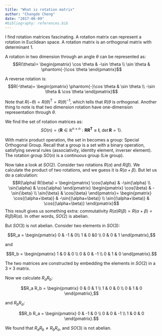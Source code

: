 ```yaml
---
title: "What is rotation matrix"
author: "Changde Cheng"
date: "2017-06-09"
#bibliography: references.bib
---
```


I find rotation matrices fascinating. A rotation matrix can represent a rotation in Euclidean space. A rotation matrix is an orthogonal matrix with determinant 1. 

A rotation in two dimension through an angle $\theta$ can be represented as:
$$R(\theta)=
\begin{pmatrix}
\cos \theta & -\sin \theta \\
\sin \theta & \phantom{-}\cos \theta
\end{pmatrix}$$

A reverse rotation is:
$$R(-\theta)=
\begin{pmatrix}
\phantom{-}\cos \theta & \sin \theta \\
-\sin \theta & \cos \theta
\end{pmatrix}$$

Note that $R(-\theta) = R(\theta)^{\mathrm T} = R(\theta)^{-1}$, which tells that $R(\theta$ is orthogonal. Another thing to note is that two dimension rotation have one-dimension representation through $\theta$. 

We find the set of rotation matrices as:
$$SO(n) = \{\mathbf R \in \mathbb{R}^{n\times n}: \mathbf{R R^T = I}, ~\det{\mathbf R} = 1 \}.$$

With matrix product operation, the set in becomes a group: Special Orthogonal Group. Recall that a group is a set with a binary operation, satisfying several rules (associativity, identity element, inverser element). The rotation group $SO(n)$ is a continuous group (Lie group). 

Now take a look at $SO(2)$. Consider two rotations $R(\alpha)$ and $R(\beta)$. We calculate the product of two rotations, and we guess it is $R(\alpha + \beta)$. But let us do a calculation:
$$R(\alpha) R(\beta) = 
\begin{pmatrix}
\cos{\alpha} & -\sin{\alpha} \\
\sin{\alpha} & \cos{\alpha} 
\end{pmatrix}
\begin{pmatrix}
\cos{\beta} & -\sin{\beta} \\
\sin{\beta} & \cos{\beta} 
\end{pmatrix}=
\begin{pmatrix}
\cos{(\alpha+\beta)} & -\sin{(\alpha+\beta)} \\
\sin{(\alpha+\beta)} & \cos{(\alpha+\beta)} 
\end{pmatrix}$$
This result gives us something extra: commutativity $R(\alpha) R(\beta) = R(\alpha+\beta) =R(\beta) R(\alpha)$. In other words, $SO(2)$ is abelian.

But $SO(3)$ is not abelian. Consider two elements in $SO(3)$:

$$R_a =
\begin{pmatrix}
0 & -1 & 0\\
1 & 0 &0 \\
0 & 0 & 1
\end{pmatrix},$$

and 

$$R_b =
\begin{pmatrix}
1 & 0 & 0 \\
0 & 0 & -1 \\
0 & 1 & 0 
\end{pmatrix}.$$

The two matrices are constructed by embedding the elements in $SO(2)$ in a $3\times 3$ matrix.

Now we calculate $R_a R_b$:

$$R_a R_b = \begin{pmatrix}
0 & 0 & 1 \\
1 & 0 & 0 \\
0 & 1 & 0 
\end{pmatrix},$$

and $R_b R_a$:

$$R_b R_a = \begin{pmatrix}
0 & -1 & 0 \\
0 & 0 & -1 \\
1 & 0 & 0 
\end{pmatrix}.$$

We found that $R_a R_b \ne R_b R_a$, and $SO(3)$ is not abelian.
